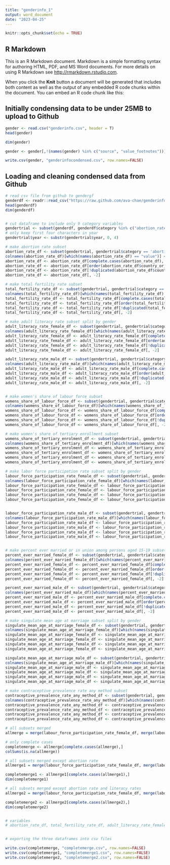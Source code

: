 ---
title: "genderinfo_1"
output: word_document
date: "2023-04-25"
---

```{r setup, include=FALSE}
knitr::opts_chunk$set(echo = TRUE)
```

## R Markdown

This is an R Markdown document. Markdown is a simple formatting syntax for authoring HTML, PDF, and MS Word documents. For more details on using R Markdown see <http://rmarkdown.rstudio.com>.

When you click the **Knit** button a document will be generated that includes both content as well as the output of any embedded R code chunks within the document. You can embed an R code chunk like this:

## Initially condensing data to be under 25MB to upload to Github

```{r}
gender <- read.csv("genderinfo.csv", header = T)
head(gender)

dim(gender)

gender <- gender[,!(names(gender) %in% c("source", "value_footnotes"))]

write.csv(gender, "genderinfocondensed.csv", row.names=FALSE)


```



## Loading and cleaning condensed data from Github

```{r}
# read csv file from github to gendergf
genderdf <- readr::read_csv("https://raw.github.com/ava-chae/genderinfo/main/genderinfocondensed.csv")
head(genderdf) 
dim(genderdf)


# cut dataframe to include only 9 category variables
gendertrial <- subset(genderdf, genderdf$category %in% c("abortion_rate", "total_fertility_rate", "adult_literacy_rate", "womens_share_of_labour_force", "womens_share_of_tertiary_enrolment", "labour_force_participation_rate", "percent_ever_married_or_in_union_among_persons_aged_15_19", "singulate_mean_age_at_marriage", "contraceptive_prevalence_rate_any_method"))
# only keep first four characters in year
gendertrial$year <- substr(gendertrial$year, 0, 4)
```



```{r}

# make abortion rate subset
abortion_rate_df <- subset(gendertrial, gendertrial$category == 'abortion_rate', select = c('country_or_area', 'year','value'))
colnames(abortion_rate_df)[which(names(abortion_rate_df) == "value")] <- "abortion_rate_per_1000_women"
abortion_rate_df <- abortion_rate_df[complete.cases(abortion_rate_df), ]
abortion_rate_df <- abortion_rate_df[order(abortion_rate_df$country_or_area, abortion_rate_df$year), ]
abortion_rate_df <- abortion_rate_df[!duplicated(abortion_rate_df$country_or_area), ]
abortion_rate_df <- abortion_rate_df[, -2]

# make total fertility rate subset
total_fertility_rate_df <- subset(gendertrial, gendertrial$category == 'total_fertility_rate', select = c('country_or_area', 'year','value'))
colnames(total_fertility_rate_df)[which(names(total_fertility_rate_df) == "value")] <- "total_fertility_rate_per_woman"
total_fertility_rate_df <- total_fertility_rate_df[complete.cases(total_fertility_rate_df), ]
total_fertility_rate_df <- total_fertility_rate_df[order(total_fertility_rate_df$country_or_area, total_fertility_rate_df$year), ]
total_fertility_rate_df <- total_fertility_rate_df[!duplicated(total_fertility_rate_df$country_or_area), ]
total_fertility_rate_df <- total_fertility_rate_df[, -2]

# make adult literacy rate subset split by gender
adult_literacy_rate_female_df <- subset(gendertrial, gendertrial$category == 'adult_literacy_rate' & gendertrial$subgroup == 'Female 15+ yr', select = c('country_or_area', 'year','value'))
colnames(adult_literacy_rate_female_df)[which(names(adult_literacy_rate_female_df) == "value")] <- "adult_literacy_rate_female_percent"
adult_literacy_rate_female_df <- adult_literacy_rate_female_df[complete.cases(adult_literacy_rate_female_df), ]
adult_literacy_rate_female_df <- adult_literacy_rate_female_df[order(adult_literacy_rate_female_df$country_or_area, adult_literacy_rate_female_df$year), ]
adult_literacy_rate_female_df <- adult_literacy_rate_female_df[!duplicated(adult_literacy_rate_female_df$country_or_area), ]
adult_literacy_rate_female_df <- adult_literacy_rate_female_df[, -2]

adult_literacy_rate_male_df <- subset(gendertrial, gendertrial$category == 'adult_literacy_rate' & gendertrial$subgroup == 'Male 15+ yr', select = c('country_or_area', 'year','value'))
colnames(adult_literacy_rate_male_df)[which(names(adult_literacy_rate_male_df) == "value")] <- "adult_literacy_rate_male_percent"
adult_literacy_rate_male_df <- adult_literacy_rate_male_df[complete.cases(adult_literacy_rate_male_df), ]
adult_literacy_rate_male_df <- adult_literacy_rate_male_df[order(adult_literacy_rate_male_df$country_or_area, adult_literacy_rate_male_df$year), ]
adult_literacy_rate_male_df <- adult_literacy_rate_male_df[!duplicated(adult_literacy_rate_male_df$country_or_area), ]
adult_literacy_rate_male_df <- adult_literacy_rate_male_df[, -2]


# make women's share of labour force subset
womens_share_of_labour_force_df <- subset(gendertrial, gendertrial$category == 'womens_share_of_labour_force', select = c('country_or_area', 'year','value'))
colnames(womens_share_of_labour_force_df)[which(names(womens_share_of_labour_force_df) == "value")] <- "womens_share_of_labour_force_percent"
womens_share_of_labour_force_df <- womens_share_of_labour_force_df[complete.cases(womens_share_of_labour_force_df), ]
womens_share_of_labour_force_df <- womens_share_of_labour_force_df[order(womens_share_of_labour_force_df$country_or_area, womens_share_of_labour_force_df$year), ]
womens_share_of_labour_force_df <- womens_share_of_labour_force_df[!duplicated(womens_share_of_labour_force_df$country_or_area), ]
womens_share_of_labour_force_df <- womens_share_of_labour_force_df[, -2]

# make women's share of tertiary enrollment subset
womens_share_of_tertiary_enrolment_df <- subset(gendertrial, gendertrial$category == 'womens_share_of_tertiary_enrolment', select = c('country_or_area', 'year','value'))
colnames(womens_share_of_tertiary_enrolment_df)[which(names(womens_share_of_tertiary_enrolment_df) == "value")] <- "womens_share_of_tertiary_enrolment_percent"
womens_share_of_tertiary_enrolment_df <- womens_share_of_tertiary_enrolment_df[complete.cases(womens_share_of_tertiary_enrolment_df), ]
womens_share_of_tertiary_enrolment_df <- womens_share_of_tertiary_enrolment_df[order(womens_share_of_tertiary_enrolment_df$country_or_area, womens_share_of_tertiary_enrolment_df$year), ]
womens_share_of_tertiary_enrolment_df <- womens_share_of_tertiary_enrolment_df[!duplicated(womens_share_of_tertiary_enrolment_df$country_or_area), ]
womens_share_of_tertiary_enrolment_df <- womens_share_of_tertiary_enrolment_df[, -2]

# make labor force participation rate subset split by gender
labour_force_participation_rate_female_df <- subset(gendertrial, gendertrial$category == 'labour_force_participation_rate' & gendertrial$subgroup == 'Female 15+ yr', select = c('country_or_area', 'year','value'))
colnames(labour_force_participation_rate_female_df)[which(names(labour_force_participation_rate_female_df) == "value")] <- "labour_force_participation_rate_female_percent"
labour_force_participation_rate_female_df <- labour_force_participation_rate_female_df[complete.cases(labour_force_participation_rate_female_df), ]
labour_force_participation_rate_female_df <- labour_force_participation_rate_female_df[order(labour_force_participation_rate_female_df$country_or_area, labour_force_participation_rate_female_df$year), ]
labour_force_participation_rate_female_df <- labour_force_participation_rate_female_df[!duplicated(labour_force_participation_rate_female_df$country_or_area), ]
labour_force_participation_rate_female_df <- labour_force_participation_rate_female_df[, -2]


labour_force_participation_rate_male_df <- subset(gendertrial, gendertrial$category == 'labour_force_participation_rate' & gendertrial$subgroup == 'Male 15+ yr', select = c('country_or_area', 'year','value'))
colnames(labour_force_participation_rate_male_df)[which(names(labour_force_participation_rate_male_df) == "value")] <- "labour_force_participation_rate_male_percent"
labour_force_participation_rate_male_df <- labour_force_participation_rate_male_df[complete.cases(labour_force_participation_rate_male_df), ]
labour_force_participation_rate_male_df <- labour_force_participation_rate_male_df[order(labour_force_participation_rate_male_df$country_or_area, labour_force_participation_rate_male_df$year), ]
labour_force_participation_rate_male_df <- labour_force_participation_rate_male_df[!duplicated(labour_force_participation_rate_male_df$country_or_area), ]
labour_force_participation_rate_male_df <- labour_force_participation_rate_male_df[, -2]


# make percent ever married or in union among persons aged 15-19 subset split by gender
percent_ever_married_female_df <- subset(gendertrial, gendertrial$category == 'percent_ever_married_or_in_union_among_persons_aged_15_19' & gendertrial$subgroup == 'Total Female 15-19 yr', select = c('country_or_area', 'year','value'))
colnames(percent_ever_married_female_df)[which(names(percent_ever_married_female_df) == "value")] <- "percent_ever_married_female_aged_15_19"
percent_ever_married_female_df <- percent_ever_married_female_df[complete.cases(percent_ever_married_female_df), ]
percent_ever_married_female_df <- percent_ever_married_female_df[order(percent_ever_married_female_df$country_or_area, percent_ever_married_female_df$year), ]
percent_ever_married_female_df <- percent_ever_married_female_df[!duplicated(percent_ever_married_female_df$country_or_area), ]
percent_ever_married_female_df <- percent_ever_married_female_df[, -2]

percent_ever_married_male_df <- subset(gendertrial, gendertrial$category == 'percent_ever_married_or_in_union_among_persons_aged_15_19' & gendertrial$subgroup == 'Total Male 15-19 yr', select = c('country_or_area', 'year','value'))
colnames(percent_ever_married_male_df)[which(names(percent_ever_married_male_df) == "value")] <- "percent_ever_married_male_aged_15_19"
percent_ever_married_male_df <- percent_ever_married_male_df[complete.cases(percent_ever_married_male_df), ]
percent_ever_married_male_df <- percent_ever_married_male_df[order(percent_ever_married_male_df$country_or_area, percent_ever_married_male_df$year), ]
percent_ever_married_male_df <- percent_ever_married_male_df[!duplicated(percent_ever_married_male_df$country_or_area), ]
percent_ever_married_male_df <- percent_ever_married_male_df[, -2]

# make singulate mean age at marriage subset split by gender
singulate_mean_age_at_marriage_female_df <- subset(gendertrial, gendertrial$category == 'singulate_mean_age_at_marriage' & gendertrial$subgroup == 'Female', select = c('country_or_area', 'year','value'))
colnames(singulate_mean_age_at_marriage_female_df)[which(names(singulate_mean_age_at_marriage_female_df) == "value")] <- "mean_age_at_marriage_female"
singulate_mean_age_at_marriage_female_df <- singulate_mean_age_at_marriage_female_df[complete.cases(singulate_mean_age_at_marriage_female_df), ]
singulate_mean_age_at_marriage_female_df <- singulate_mean_age_at_marriage_female_df[order(singulate_mean_age_at_marriage_female_df$country_or_area, singulate_mean_age_at_marriage_female_df$year), ]
singulate_mean_age_at_marriage_female_df <- singulate_mean_age_at_marriage_female_df[!duplicated(singulate_mean_age_at_marriage_female_df$country_or_area), ]
singulate_mean_age_at_marriage_female_df <- singulate_mean_age_at_marriage_female_df[, -2]

singulate_mean_age_at_marriage_male_df <- subset(gendertrial, gendertrial$category == 'singulate_mean_age_at_marriage' & gendertrial$subgroup == 'Male', select = c('country_or_area', 'year','value'))
colnames(singulate_mean_age_at_marriage_male_df)[which(names(singulate_mean_age_at_marriage_male_df) == "value")] <- "mean_age_at_marriage_male"
singulate_mean_age_at_marriage_male_df <- singulate_mean_age_at_marriage_male_df[complete.cases(singulate_mean_age_at_marriage_male_df), ]
singulate_mean_age_at_marriage_male_df <- singulate_mean_age_at_marriage_male_df[order(singulate_mean_age_at_marriage_male_df$country_or_area, singulate_mean_age_at_marriage_male_df$year), ]
singulate_mean_age_at_marriage_male_df <- singulate_mean_age_at_marriage_male_df[!duplicated(singulate_mean_age_at_marriage_male_df$country_or_area), ]
singulate_mean_age_at_marriage_male_df <- singulate_mean_age_at_marriage_male_df[, -2]

# make contraceptive prevalence rate any method subset
contraceptive_prevalence_rate_any_method_df <- subset(gendertrial, gendertrial$category == 'contraceptive_prevalence_rate_any_method', select = c('country_or_area', 'year','value'))
colnames(contraceptive_prevalence_rate_any_method_df)[which(names(contraceptive_prevalence_rate_any_method_df) == "value")] <- "contraceptive_prevalence_rate_any_method_percent"
contraceptive_prevalence_rate_any_method_df <- contraceptive_prevalence_rate_any_method_df[complete.cases(contraceptive_prevalence_rate_any_method_df), ]
contraceptive_prevalence_rate_any_method_df <- contraceptive_prevalence_rate_any_method_df[order(contraceptive_prevalence_rate_any_method_df$country_or_area, contraceptive_prevalence_rate_any_method_df$year), ]
contraceptive_prevalence_rate_any_method_df <- contraceptive_prevalence_rate_any_method_df[!duplicated(contraceptive_prevalence_rate_any_method_df$country_or_area), ]
contraceptive_prevalence_rate_any_method_df <- contraceptive_prevalence_rate_any_method_df[, -2]

```






```{r}
# all subsets merged
allmerge = merge(labour_force_participation_rate_female_df, merge(labour_force_participation_rate_male_df, merge(percent_ever_married_female_df, merge(percent_ever_married_male_df, merge(singulate_mean_age_at_marriage_female_df, merge(singulate_mean_age_at_marriage_male_df, merge(contraceptive_prevalence_rate_any_method_df, merge(womens_share_of_tertiary_enrolment_df, merge(womens_share_of_labour_force_df, merge(adult_literacy_rate_male_df, merge(adult_literacy_rate_female_df, merge(abortion_rate_df, total_fertility_rate_df, by = c("country_or_area"), all = T), by = c("country_or_area"), all = T), by = c("country_or_area"), all = T), by = c("country_or_area"), all = T), by = c("country_or_area"), all = T), by = c("country_or_area"), all = T), by = c("country_or_area"), all = T), by = c("country_or_area"), all = T), by = c("country_or_area"), all = T), by = c("country_or_area"), all = T), by = c("country_or_area"), all = T), by = c("country_or_area"), all = T)

# only complete cases
completemerge <- allmerge[complete.cases(allmerge),]
colSums(is.na(allmerge))

# all subsets merged except abortion rate
allmerge1 = merge(labour_force_participation_rate_female_df, merge(labour_force_participation_rate_male_df, merge(percent_ever_married_female_df, merge(percent_ever_married_male_df, merge(singulate_mean_age_at_marriage_female_df, merge(singulate_mean_age_at_marriage_male_df, merge(contraceptive_prevalence_rate_any_method_df, merge(womens_share_of_tertiary_enrolment_df, merge(womens_share_of_labour_force_df, merge(adult_literacy_rate_male_df, merge(adult_literacy_rate_female_df, total_fertility_rate_df, by = c("country_or_area"), all = T), by = c("country_or_area"), all = T), by = c("country_or_area"), all = T), by = c("country_or_area"), all = T), by = c("country_or_area"), all = T), by = c("country_or_area"), all = T), by = c("country_or_area"), all = T), by = c("country_or_area"), all = T), by = c("country_or_area"), all = T), by = c("country_or_area"), all = T), by = c("country_or_area"), all = T)

completemerge1 <- allmerge1[complete.cases(allmerge1),]
dim(completemerge1)

# all subsets merged except abortion rate and literacy rates
allmerge2 = merge(labour_force_participation_rate_female_df, merge(labour_force_participation_rate_male_df, merge(percent_ever_married_female_df, merge(percent_ever_married_male_df, merge(singulate_mean_age_at_marriage_female_df, merge(singulate_mean_age_at_marriage_male_df, merge(contraceptive_prevalence_rate_any_method_df, merge(womens_share_of_tertiary_enrolment_df, merge(womens_share_of_labour_force_df, total_fertility_rate_df, by = c("country_or_area"), all = T), by = c("country_or_area"), all = T), by = c("country_or_area"), all = T), by = c("country_or_area"), all = T), by = c("country_or_area"), all = T), by = c("country_or_area"), all = T), by = c("country_or_area"), all = T), by = c("country_or_area"), all = T), by = c("country_or_area"), all = T)

completemerge2 <- allmerge2[complete.cases(allmerge2),]
dim(completemerge2)


# variables
# abortion_rate_df, total_fertility_rate_df, adult_literacy_rate_female_df, adult_literacy_rate_male_df, womens_share_of_labour_force_df, womens_share_of_tertiary_enrolment_df labour_force_participation_rate_female_df, labour_force_participation_rate_male_df, percent_ever_married_female_df, percent_ever_married_male_df, singulate_mean_age_at_marriage_female_df, singulate_mean_age_at_marriage_male_df, contraceptive_prevalence_rate_any_method_df



```






```{r}
# exporting the three dataframes into csv files

write.csv(completemerge, "completemerge.csv", row.names=FALSE)
write.csv(completemerge1, "completemerge1.csv", row.names=FALSE)
write.csv(completemerge2, "completemerge2.csv", row.names=FALSE)


```











